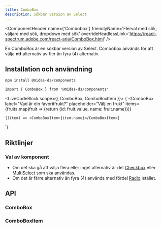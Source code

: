 ```yaml
---
title: ComboBox
description: Sökbar version av Select
---
```



<ComponentHeader
  name={'Combobox'}
  friendlyName='Flerval med sök, väljare med sök, dropdown med sök'
  overrideHeadlessLink='https://react-spectrum.adobe.com/react-aria/ComboBox.html'
/>

En ComboBox är en sökbar version av Select. Combobox används för att välja **ett** alternativ av fler än fyra (4) alternativ. 

## Installation och användning

```bash npm2yarn
npm install @midas-ds/components
```

```tsx
import { ComboBox } from '@midas-ds/components'
```

<LiveCodeBlock scope={{ ComboBox, ComboBoxItem }}>
  {`<ComboBox
    label="Vad är din favoritfrukt?"
    placeholder="Välj en frukt"
    items={fruits.map(fruit => {return {id: fruit.value, name: fruit.name}})}
>
    {(item) => <ComboBoxItem>{item.name}</ComboBoxItem>}
</ComboBox>`}
</LiveCodeBlock>

## Riktlinjer

### Val av komponent

- Om det ska gå att välja flera eller inget alternativ är det [Checkbox](./checkbox.mdx) eller [MultiSelect](./multi-select.mdx) som ska användas. 
- Om det är färre alternativ än fyra (4) används med fördel [Radio](./radio.mdx) istället.


## API

### ComboBox

<PropTable name='ComboBox' />

### ComboBoxItem

<PropTable
  name='ComboBoxItem'
  defaultOpen={false}
/>
